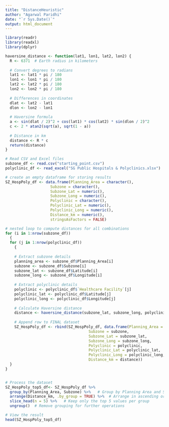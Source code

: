 ```yaml
---
title: "DistanceHeuristic"
author: "Agarwal Paridhi"
date: "`r Sys.Date()`"
output: html_document
---
```

```r
library(readr)
library(readxl)
library(dplyr)
```

```r
haversine_distance <- function(lat1, lon1, lat2, lon2) {
  R <- 6371  # Earth radius in kilometers
  
  # Convert degrees to radians
  lat1 <- lat1 * pi / 180
  lon1 <- lon1 * pi / 180
  lat2 <- lat2 * pi / 180
  lon2 <- lon2 * pi / 180
  
  # Differences in coordinates
  dlat <- lat2 - lat1
  dlon <- lon2 - lon1
  
  # Haversine formula
  a <- sin(dlat / 2)^2 + cos(lat1) * cos(lat2) * sin(dlon / 2)^2
  c <- 2 * atan2(sqrt(a), sqrt(1 - a))
  
  # Distance in km
  distance <- R * c
  return(distance)
}

```

```r
# Read CSV and Excel files
subzone_df <- read.csv("starting_point.csv")
polyclinic_df <- read_excel("SG Public Hospitals & Polyclinics.xlsx")
```

```r
# create an empty dataframe for storing results
SZ_HospPoly_df <- data.frame(Planning_Area = character(),
                    Subzone = character(),
                    Subzone_Lat = numeric(),
                    Subzone_Long = numeric(),
                    Polyclinic = character(),
                    Polyclinic_Lat = numeric(),
                    Polyclinic_Long = numeric(),
                    Distance_km = numeric(),
                    stringsAsFactors = FALSE)

# nested loop to compute distances for all combinations
for (i in 1:nrow(subzone_df)) 
  {
  for (j in 1:nrow(polyclinic_df)) 
    {
    
    # Extract subzone details
    planning_area <- subzone_df$Planning_Area[i]
    subzone <- subzone_df$Subzone[i]
    subzone_lat <- subzone_df$Latitude[i]
    subzone_long <- subzone_df$Longitude[i]
    
    # Extract polyclinic details
    polyclinic <- polyclinic_df$`Healthcare Facility`[j]
    polyclinic_lat <- polyclinic_df$Latitude[j]
    polyclinic_long <- polyclinic_df$Longitude[j]
    
    # Calculate Haversine distance
    distance <- haversine_distance(subzone_lat, subzone_long, polyclinic_lat, polyclinic_long)
    
    # Append row to FINAL dataset
    SZ_HospPoly_df <- rbind(SZ_HospPoly_df, data.frame(Planning_Area = planning_area,
                                     Subzone = subzone,
                                     Subzone_Lat = subzone_lat,
                                     Subzone_Long = subzone_long,
                                     Polyclinic = polyclinic,
                                     Polyclinic_Lat = polyclinic_lat,
                                     Polyclinic_Long = polyclinic_long,
                                     Distance_km = distance))
  }
}



```



```r
# Process the dataset
SZ_HospPoly_top5_df<- SZ_HospPoly_df %>%
  group_by(Planning_Area, Subzone) %>%   # Group by Planning Area and Subzone
  arrange(Distance_km, .by_group = TRUE) %>%  # Arrange in ascending order of Distance_km within groups
  slice_head(n = 5) %>%   # Keep only the top 5 values per group
  ungroup()  # Remove grouping for further operations

# View the result
head(SZ_HospPoly_top5_df)

```

